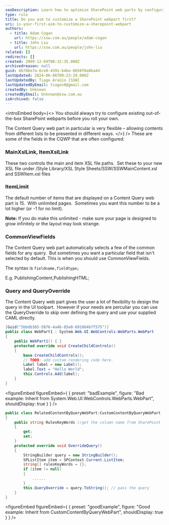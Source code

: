 ```yaml
---
seoDescription: Learn how to optimize SharePoint web parts by configuring settings like XSL paths, item limits, view fields, and query overrides before developing custom solutions.
type: rule
title: Do you aim to customize a SharePoint webpart first?
uri: is-your-first-aim-to-customize-a-sharepoint-webpart
authors:
  - title: Adam Cogan
    url: https://ssw.com.au/people/adam-cogan
  - title: John Liu
    url: https://ssw.com.au/people/john-liu
related: []
redirects: []
created: 2009-12-04T08:32:35.000Z
archivedreason: null
guid: 8b78be7a-6ce0-4391-b4be-8650f0a0ba4d
lastUpdated: 2024-06-06T00:23:29.000Z
lastUpdatedBy: Tiago Araújo [SSW]
lastUpdatedByEmail: tiagov8@gmail.com
createdBy: Unknown
createdByEmail: Unknown@ssw.com.au
isArchived: false
---
```


<introEmbed
  body={<>
You should always try to configure existing out-of-the-box SharePoint webparts before you roll your own.

The Content Query web part in particular is very flexible – allowing contents from different lists to be presented in different ways.
  </>}
/>
These are some of the fields in the CQWP that are often configured:

### MainXslLink, ItemXslLink

These two controls the main and item XSL file paths.  Set these to your new XSL file under /Style Library/XSL Style Sheets/SSW/SSWMainContent.xsl and SSWItem.xsl files

### ItemLimit

The default number of items that are displayed on a Content Query web part is 15.  With unlimited pages.  Sometimes you want this number to be a lot higher (or -1 for no limit).

**Note:** If you do make this unlimited - make sure your page is designed to grow infinitely or the layout may look strange.

### CommonViewFields

The Content Query web part automatically selects a few of the common fields for any query.  But sometimes you want a particular field that isn't selected by default. This is when you should use CommonViewFields.

The syntax is `fieldname,fieldtype;`

E.g. PublishingContent,PublishingHTML;

### Query and QueryOverride

The Content Query web part gives the user a lot of flexibility to design the query in the UI toolpart.  However if your needs are perculiar you can use the QueryOverride to skip over defining the query and use your supplied CAML directly.

```csharp
[Guid("5bbdb385-5076-4a4b-85e8-691664b7f575")]
public class WebPart1 : System.Web.UI.WebControls.WebParts.WebPart
{
    public WebPart1() { }
    protected override void CreateChildControls()
    {
        base.CreateChildControls();
        // TODO: add custom rendering code here.
        Label label = new Label();
        label.Text = "Hello World";
        this.Controls.Add(label);
    }
}
```

<figureEmbed figureEmbed={ {
  preset: "badExample",
  figure: "Bad example: Inherit from System.Web.UI.WebControls.WebParts.WebPart",
  shouldDisplay: true
} } />


```csharp
public class RelatedContentByQueryWebPart:CustomContentByQueryWebPart
{
    public string RulesKeyWords //get the column name from SharePoint
    {
        get;
        set;
    }
    protected override void OverrideQuery()
    {
        StringBuilder query = new StringBuilder();
        SPListItem item = SPContext.Current.ListItem;
        string[] rulesKeyWords = {};
        if (item != null)
        {
            ......
        }
        this.QueryOverride = query.ToString(); // pass the query
    }
}
```

<figureEmbed figureEmbed={ {
  preset: "goodExample",
  figure: "Good example: Inherit from CustomContentByQueryWebPart",
  shouldDisplay: true
} } />
